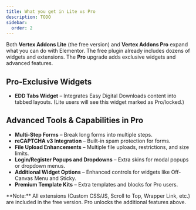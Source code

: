 ```yaml
---
title: What you get in Lite vs Pro
description: TODO
sidebar:
  order: 2
---
```



Both **Vertex Addons Lite** (the free version) and **Vertex Addons Pro** expand what you can do with Elementor. The free plugin already includes dozens of widgets and extensions. The **Pro** upgrade adds exclusive widgets and advanced features.

## Pro-Exclusive Widgets 
- **EDD Tabs Widget** – Integrates Easy Digital Downloads content into tabbed layouts. (Lite users will see this widget marked as Pro/locked.)

## Advanced Tools & Capabilities in Pro <Badge text="Pro" variant="success" />
- **Multi-Step Forms** – Break long forms into multiple steps.  
- **reCAPTCHA v3 Integration** – Built-in spam protection for forms.  
- **File Upload Enhancements** – Multiple file uploads, restrictions, and size limits.  
- **Login/Register Popups and Dropdowns** – Extra skins for modal popups or dropdown menus.  
- **Additional Widget Options** – Enhanced controls for widgets like Off-Canvas Menu and Sticky.  
- **Premium Template Kits** – Extra templates and blocks for Pro users.  

<Aside>**Note:** All extensions (Custom CSS/JS, Scroll to Top, Wrapper Link, etc.) are included in the free version. Pro unlocks the additional features above.</Aside>